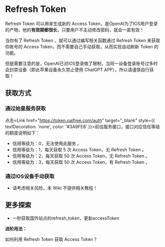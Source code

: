
Refresh Token
===

Refresh Token 可以用来生成新的 Access Token，是OpenAI为了IOS用户登录的产物，他的**有效期都很长**，只要用户不主动修改密码，就会一直有效！

当你有了 Refresh Token ，就可以通过编写相关函数通过 Refresh Token 来获取你账号的 Access Token，而不需要自己手动获取，从而实现自动刷新 Token 的功能。

但是需要注意的是，OpenAI已对IOS登录做了限制，当同一设备登录账号过多时会封禁设备（即此苹果设备永久禁止使用 ChatGPT APP），所以请谨慎自行获取！

## 获取方式

### 通过始皇服务获取

点击<Link href="https://token.oaifree.com/auth" target="_blank" style={{ textDecoration: 'none', color: '#3A9FE8' }}>前往服务接口</Link>，接口对应信任等级的额度说明如下：
- 信用等级为：0，无法使用此服务 。
- 信用等级为：1，每天获取 5 次 Access Token，无 Refresh Token 。
- 信用等级为：2，每天获取 50 次 Access Token，无 Refresh Token 。
- 信用等级为：3，每天获取 50 次 Access Token，有 Refresh Token 。

### 通过IOS设备手动获取
- 请考虑相关风险，本 Wiki 不提供相关教程！

## 更多探索

- <Link href="https://linux.do/t/topic/84413" target="_blank" style={{ textDecoration: 'none', color: '#3A9FE8' }}>一秒获取国外站点的refresh_token，更新accessToken</Link>

<Callout emoji="🔗" type="info">

  **进阶用法：**

  <Link href="access-token#通过-refresh-token-获取" target="_blank" style={{ textDecoration: 'none'}}>如何利用 Refresh Token 获取 Access Token？</Link>

</Callout>

